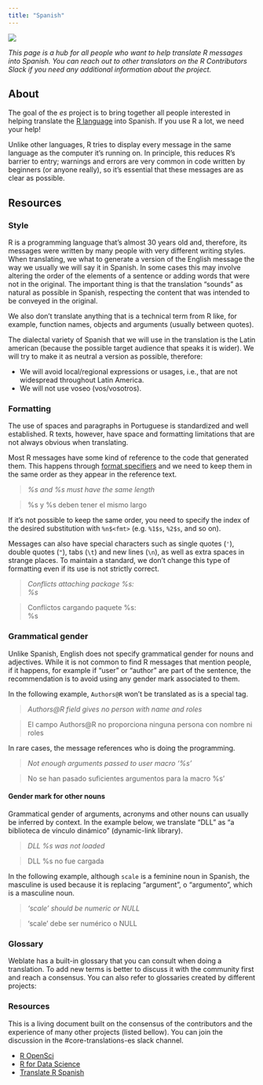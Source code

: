 ```yaml
---
title: "Spanish"
---
```


[![](https://translate.rx.studio/widgets/r-project/es/svg-badge.svg?native=1){fig-align="left" fig-alt="translation status"}](https://translate.rx.studio/languages/es/r-project/)

_This page is a hub for all people who want to help translate R messages into Spanish. You 
can reach out to other translators on the R Contributors Slack if you need any additional information about the project._

## About

The goal of the _es_ project is to bring together all people interested in helping translate the [R 
language](https://en.wikipedia.org/wiki/R_(programming_language)) into Spanish. If you use R a lot, we need your help!

Unlike other languages, R tries to display every message in the same language as the computer it's running on. 
In principle, this reduces R's barrier to entry; warnings and errors are very common in code written by beginners (or anyone really), so it's essential that these messages are as clear as possible.

## Resources

### Style

R is a programming language that's almost 30 years old and, therefore, its messages were written by many people with very different writing styles. 
When translating, we what to generate a version of the English message the way we usually we will say it in Spanish. 
In some cases this may involve altering the order of the elements of a sentence or adding words that were not in the original. The important thing is that the translation "sounds" as natural as possible in Spanish, respecting the content that was intended to be conveyed in the original.

We also don't translate anything that is a technical term from R like, for example, function names, objects and arguments (usually between quotes).

The dialectal variety of Spanish that we will use in the translation is the Latin american (because the possible target audience that speaks it is wider). We will try to make it as neutral a version as possible, therefore:

* We will avoid local/regional expressions or usages, i.e., that are not widespread throughout Latin America.
* We will not use voseo (vos/vosotros).

### Formatting

The use of spaces and paragraphs in Portuguese is standardized and well established. R texts, however, have space and 
formatting limitations that are not always obvious when translating.

Most R messages have some kind of reference to the code that generated them. This happens through [format 
specifiers](https://cplusplus.com/reference/cstdio/printf/) and we need to keep them in the same order as they appear in 
the reference text.

> _%s and %s must have the same length_

> %s y %s deben tener el mismo largo

If it's not possible to keep the same order, you need to specify the index of the desired substitution with `%n$<fmt>` 
(e.g. `%1$s`, `%2$s`, and so on).

Messages can also have special characters such as single quotes (`'`), double quotes (`"`), tabs (`\t`) and new lines 
(`\n`), as well as extra spaces in strange places. To maintain a standard, we don't change this type of formatting even 
if its use is not strictly correct.

> _Conflicts attaching package %s:<br>%s_

> Conflictos cargando paquete %s:<br>%s

### Grammatical gender

Unlike Spanish, English does not specify grammatical gender for nouns and adjectives. While it is not common to find R messages that mention people, if it happens, for example if "user" or "author" are part of the sentence, the recommendation is to avoid using any gender mark associated to them. 

In the following example, `Authors@R` won't be translated as is a special tag.

> _Authors@R field gives no person with name and roles_

> El campo Authors@R no proporciona ninguna persona con nombre ni roles

In rare cases, the message references who is doing the programming. 

> _Not enough arguments passed to user macro '%s'_

> No se han pasado suficientes argumentos para la macro %s'

#### Gender mark for other nouns

Grammatical gender of arguments, acronyms and other nouns can usually be inferred by context. In the example below, we 
translate "DLL" as "a biblioteca de vínculo dinámico" (dynamic-link library).

> _DLL %s was not loaded_

> DLL %s no fue cargada

In the following example, although `scale` is a feminine noun in Spanish, the masculine is used because it is replacing 
"argument", o "argumento", which is a masculine noun.

> _'scale' should be numeric or NULL_

> 'scale' debe ser numérico o NULL

### Glossary

Weblate has a built-in glossary that you can consult when doing a translation. To add new terms is better to discuss it 
with the community first and reach a consensus. You can also refer to glossaries created by different projects:

### Resources 

This is a living document built on the consensus of the contributors and the experience of many other projects (listed bellow). You can join the discussion in the #core-translations-es slack channel.

* [R OpenSci](https://github.com/ropensci-review-tools/glossary/blob/master/glossary.csv)
* [R for Data Science](https://github.com/cienciadedatos/documentacion-traduccion-r4ds/blob/master/orientaciones-traduccion.md)
* [Translate R Spanish](https://github.com/angelasanzo/TranslateR_Spanish/)
